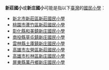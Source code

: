 {{NoteTA
|1=zh:莊;zh-hans:莊
|2=zh:庄;zh-hant:庄}}
'''新莊國小'''或'''新庄國小'''可能是指以下[[臺灣|臺灣]]的[[國民小學|國民小學]]：
*[[新北市新莊區新莊國民小學|新北市新莊區新莊國民小學]]
*[[桃園市蘆竹區新莊國民小學|桃園市蘆竹區新莊國民小學]]
*[[彰化縣和美鎮新庄國民小學|彰化縣和美鎮新庄國民小學]]
*[[南投縣草屯鎮新庄國民小學|南投縣草屯鎮新庄國民小學]]
*[[雲林縣土庫鎮新庄國民小學|雲林縣土庫鎮新庄國民小學]]
*[[高雄市左營區新莊國民小學|高雄市左營區新莊國民小學]]
*[[高雄市杉林區新庄國民小學|高雄市杉林區新庄國民小學]]
*[[屏東縣萬丹鄉新庄國民小學|屏東縣萬丹鄉新庄國民小學]]

{{消歧義|cat=四字教育机构消歧义}}